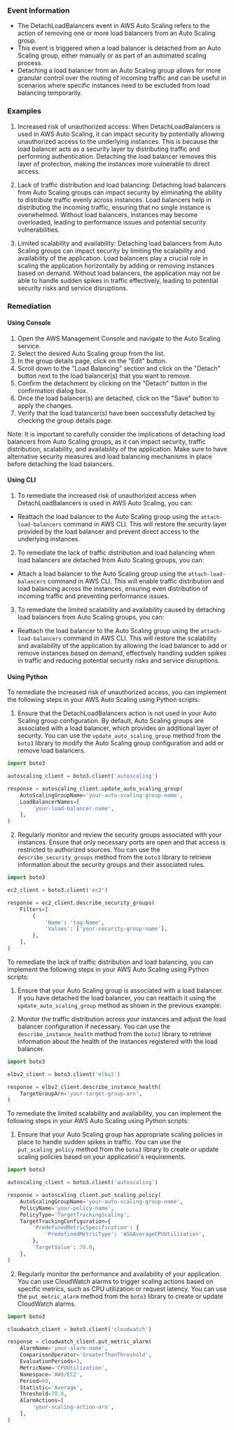 
### Event Information

- The DetachLoadBalancers event in AWS Auto Scaling refers to the action of removing one or more load balancers from an Auto Scaling group.
- This event is triggered when a load balancer is detached from an Auto Scaling group, either manually or as part of an automated scaling process.
- Detaching a load balancer from an Auto Scaling group allows for more granular control over the routing of incoming traffic and can be useful in scenarios where specific instances need to be excluded from load balancing temporarily.


### Examples

1. Increased risk of unauthorized access: When DetachLoadBalancers is used in AWS Auto Scaling, it can impact security by potentially allowing unauthorized access to the underlying instances. This is because the load balancer acts as a security layer by distributing traffic and performing authentication. Detaching the load balancer removes this layer of protection, making the instances more vulnerable to direct access.

2. Lack of traffic distribution and load balancing: Detaching load balancers from Auto Scaling groups can impact security by eliminating the ability to distribute traffic evenly across instances. Load balancers help in distributing the incoming traffic, ensuring that no single instance is overwhelmed. Without load balancers, instances may become overloaded, leading to performance issues and potential security vulnerabilities.

3. Limited scalability and availability: Detaching load balancers from Auto Scaling groups can impact security by limiting the scalability and availability of the application. Load balancers play a crucial role in scaling the application horizontally by adding or removing instances based on demand. Without load balancers, the application may not be able to handle sudden spikes in traffic effectively, leading to potential security risks and service disruptions.

### Remediation

#### Using Console

1. Open the AWS Management Console and navigate to the Auto Scaling service.
2. Select the desired Auto Scaling group from the list.
3. In the group details page, click on the "Edit" button.
4. Scroll down to the "Load Balancing" section and click on the "Detach" button next to the load balancer(s) that you want to remove.
5. Confirm the detachment by clicking on the "Detach" button in the confirmation dialog box.
6. Once the load balancer(s) are detached, click on the "Save" button to apply the changes.
7. Verify that the load balancer(s) have been successfully detached by checking the group details page.

Note: It is important to carefully consider the implications of detaching load balancers from Auto Scaling groups, as it can impact security, traffic distribution, scalability, and availability of the application. Make sure to have alternative security measures and load balancing mechanisms in place before detaching the load balancers.

#### Using CLI

1. To remediate the increased risk of unauthorized access when DetachLoadBalancers is used in AWS Auto Scaling, you can:

- Reattach the load balancer to the Auto Scaling group using the `attach-load-balancers` command in AWS CLI. This will restore the security layer provided by the load balancer and prevent direct access to the underlying instances.

2. To remediate the lack of traffic distribution and load balancing when load balancers are detached from Auto Scaling groups, you can:

- Attach a load balancer to the Auto Scaling group using the `attach-load-balancers` command in AWS CLI. This will enable traffic distribution and load balancing across the instances, ensuring even distribution of incoming traffic and preventing performance issues.

3. To remediate the limited scalability and availability caused by detaching load balancers from Auto Scaling groups, you can:

- Reattach the load balancer to the Auto Scaling group using the `attach-load-balancers` command in AWS CLI. This will restore the scalability and availability of the application by allowing the load balancer to add or remove instances based on demand, effectively handling sudden spikes in traffic and reducing potential security risks and service disruptions.

#### Using Python

To remediate the increased risk of unauthorized access, you can implement the following steps in your AWS Auto Scaling using Python scripts:

1. Ensure that the DetachLoadBalancers action is not used in your Auto Scaling group configuration. By default, Auto Scaling groups are associated with a load balancer, which provides an additional layer of security. You can use the `update_auto_scaling_group` method from the `boto3` library to modify the Auto Scaling group configuration and add or remove load balancers.

```python
import boto3

autoscaling_client = boto3.client('autoscaling')

response = autoscaling_client.update_auto_scaling_group(
    AutoScalingGroupName='your-auto-scaling-group-name',
    LoadBalancerNames=[
        'your-load-balancer-name',
    ],
)
```

2. Regularly monitor and review the security groups associated with your instances. Ensure that only necessary ports are open and that access is restricted to authorized sources. You can use the `describe_security_groups` method from the `boto3` library to retrieve information about the security groups and their associated rules.

```python
import boto3

ec2_client = boto3.client('ec2')

response = ec2_client.describe_security_groups(
    Filters=[
        {
            'Name': 'tag:Name',
            'Values': ['your-security-group-name'],
        },
    ],
)
```

To remediate the lack of traffic distribution and load balancing, you can implement the following steps in your AWS Auto Scaling using Python scripts:

1. Ensure that your Auto Scaling group is associated with a load balancer. If you have detached the load balancer, you can reattach it using the `update_auto_scaling_group` method as shown in the previous example.

2. Monitor the traffic distribution across your instances and adjust the load balancer configuration if necessary. You can use the `describe_instance_health` method from the `boto3` library to retrieve information about the health of the instances registered with the load balancer.

```python
import boto3

elbv2_client = boto3.client('elbv2')

response = elbv2_client.describe_instance_health(
    TargetGroupArn='your-target-group-arn',
)
```

To remediate the limited scalability and availability, you can implement the following steps in your AWS Auto Scaling using Python scripts:

1. Ensure that your Auto Scaling group has appropriate scaling policies in place to handle sudden spikes in traffic. You can use the `put_scaling_policy` method from the `boto3` library to create or update scaling policies based on your application's requirements.

```python
import boto3

autoscaling_client = boto3.client('autoscaling')

response = autoscaling_client.put_scaling_policy(
    AutoScalingGroupName='your-auto-scaling-group-name',
    PolicyName='your-policy-name',
    PolicyType='TargetTrackingScaling',
    TargetTrackingConfiguration={
        'PredefinedMetricSpecification': {
            'PredefinedMetricType': 'ASGAverageCPUUtilization',
        },
        'TargetValue': 70.0,
    },
)
```

2. Regularly monitor the performance and availability of your application. You can use CloudWatch alarms to trigger scaling actions based on specific metrics, such as CPU utilization or request latency. You can use the `put_metric_alarm` method from the `boto3` library to create or update CloudWatch alarms.

```python
import boto3

cloudwatch_client = boto3.client('cloudwatch')

response = cloudwatch_client.put_metric_alarm(
    AlarmName='your-alarm-name',
    ComparisonOperator='GreaterThanThreshold',
    EvaluationPeriods=1,
    MetricName='CPUUtilization',
    Namespace='AWS/EC2',
    Period=60,
    Statistic='Average',
    Threshold=70.0,
    AlarmActions=[
        'your-scaling-action-arn',
    ],
)
```


